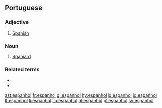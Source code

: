 ==Portuguese==

===Adjective===
{{pt-adj|f=espanhola|mp=espanhóis}}

# [[Spanish]]

===Noun===
{{infl|pt|noun}}

# [[Spaniard]]

===Related terms===
*{{l|pt|Espanha}}
*{{l|pt|espanholismo}}

[[ast:espanhol]]
[[fr:espanhol]]
[[gl:espanhol]]
[[hy:espanhol]]
[[io:espanhol]]
[[id:espanhol]]
[[lt:espanhol]]
[[li:espanhol]]
[[hu:espanhol]]
[[nl:espanhol]]
[[pt:espanhol]]
[[sv:espanhol]]